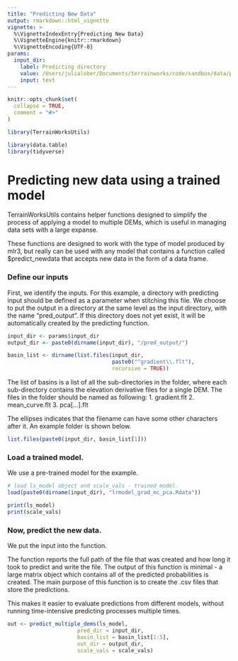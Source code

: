 ```yaml
---
title: "Predicting New Data"
output: rmarkdown::html_vignette
vignette: >
  %\VignetteIndexEntry{Predicting New Data}
  %\VignetteEngine{knitr::rmarkdown}
  %\VignetteEncoding{UTF-8}
params: 
  input_dir: 
    label: Predicting directory
    value: /Users/julialober/Documents/terrainworks/code/sandbox/data/predicting_input/
    input: text
---
```

```r
knitr::opts_chunk$set(
  collapse = TRUE,
  comment = "#>"
)
```

```r
library(TerrainWorksUtils)

library(data.table)
library(tidyverse)
```

# Predicting new data using a trained model

TerrainWorksUtils contains helper functions designed to simplify the process of applying a model to multiple DEMs, which is useful in managing data sets with a large expanse. 

These functions are designed to work with the type of model produced by mlr3, but really can be used with any model that contains a function called $predict_newdata that accepts new data in the form of a data frame. 

### Define our inputs 

First, we identify the inputs. For this example, a directory with predicting input should be defined as a parameter when stitching this file.
We choose to put the output in a directory at the same level as the input directory, with the name "pred_output". If this directory does not yet exist, it will be automatically created by the predicting function. 

```r
input_dir <- params$input_dir
output_dir <- paste0(dirname(input_dir), "/pred_output/")

basin_list <- dirname(list.files(input_dir, 
                                 paste0("^gradient\\.flt"), 
                                 recursive = TRUE))
```

The list of basins is a list of all the sub-directories in the folder, where each sub-directory contains the elevation derivative files for a single DEM. 
The files in the folder should be named as following: 
1. gradient.flt
2. mean_curve.flt
3. pca[...].flt

The ellipses indicates that the filename can have some other characters after it. 
An example folder is shown below. 

```r
list.files(paste0(input_dir, basin_list[1]))
```

### Load a trained model. 

We use a pre-trained model for the example. 

```r

# load ls_model object and scale_vals - trained model. 
load(paste0(dirname(input_dir), "lrmodel_grad_mc_pca.Rdata"))

print(ls_model)
print(scale_vals)

```

### Now, predict the new data. 

We put the input into the function.

The function reports the full path of the file that was created and how long it took to predict and write the file. 
The output of this function is minimal - a large matrix object which contains all of the predicted probabilities is created. The main purpose of this function is to create the .csv files that store the predictions. 

This makes it easier to evaluate predictions from different models, without running time-intensive predicting processes multiple times. 

```r

out <- predict_multiple_dems(ls_model, 
                      pred_dir = input_dir, 
                      basin_list = basin_list[1:5], 
                      out_dir = output_dir, 
                      scale_vals = scale_vals)


```

